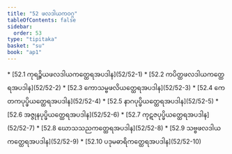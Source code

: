 ```yaml
---
title: "52 ဖလဒါယကဝဂ္ဂ"
tableOfContents: false
sidebar:
  order: 53
type: "tipitaka"
basket: "su"
book: "ap1"
---
```



<DynamicBreadcrumb />



<TableOfContents book="ap1" section="52">
* [52.1 ကုရဉ္စိယဖလဒါယကတ္ထေရအပဒါန](52/52-1)
* [52.2 ကပိတ္ထဖလဒါယကတ္ထေရအပဒါန](52/52-2)
* [52.3 ကောသမ္ဗဖလိယတ္ထေရအပဒါန](52/52-3)
* [52.4 ကေတကပုပ္ဖိယတ္ထေရအပဒါန](52/52-4)
* [52.5 နာဂပုပ္ဖိယတ္ထေရအပဒါန](52/52-5)
* [52.6 အဇ္ဇုနပုပ္ဖိယတ္ထေရအပဒါန](52/52-6)
* [52.7 ကုဋဇပုပ္ဖိယတ္ထေရအပဒါန](52/52-7)
* [52.8 ဃောသသညကတ္ထေရအပဒါန](52/52-8)
* [52.9 သဗ္ဗဖလဒါယကတ္ထေရအပဒါန](52/52-9)
* [52.10 ပဒုမဓာရိကတ္ထေရအပဒါန](52/52-10)
</TableOfContents>
